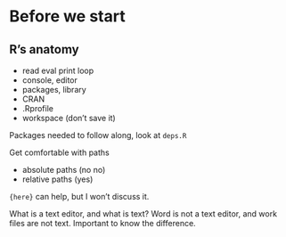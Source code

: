 # Before we start

## R’s anatomy

- read eval print loop
- console, editor
- packages, library
- CRAN
- .Rprofile
- workspace (don’t save it)

Packages needed to follow along, look at `deps.R`


Get comfortable with paths 

- absolute paths (no no)
- relative paths (yes)

`{here}` can help, but I won’t discuss it.

What is a text editor, and what is text? Word is not a text editor, and work files are
not text. Important to know the difference.
